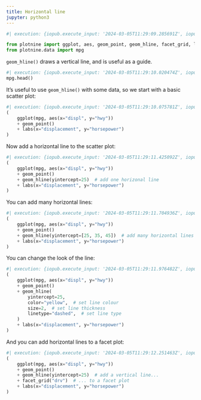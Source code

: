```yaml
---
title: Horizontal line
jupyter: python3
---
```


```python
#| execution: {iopub.execute_input: '2024-03-05T11:29:09.285691Z', iopub.status.busy: '2024-03-05T11:29:09.285391Z', iopub.status.idle: '2024-03-05T11:29:10.017087Z', shell.execute_reply: '2024-03-05T11:29:10.016336Z'}

from plotnine import ggplot, aes, geom_point, geom_hline, facet_grid, labs
from plotnine.data import mpg
```


`geom_hline()` draws a vertical line, and is useful as a guide.


```python
#| execution: {iopub.execute_input: '2024-03-05T11:29:10.020474Z', iopub.status.busy: '2024-03-05T11:29:10.020221Z', iopub.status.idle: '2024-03-05T11:29:10.034539Z', shell.execute_reply: '2024-03-05T11:29:10.033941Z'}
mpg.head()
```

It's useful to use `geom_hline()` with some data, so we start with a basic scatter plot:

```python
#| execution: {iopub.execute_input: '2024-03-05T11:29:10.075781Z', iopub.status.busy: '2024-03-05T11:29:10.075513Z', iopub.status.idle: '2024-03-05T11:29:11.421669Z', shell.execute_reply: '2024-03-05T11:29:11.420924Z'}
(
    ggplot(mpg, aes(x="displ", y="hwy"))
    + geom_point()
    + labs(x="displacement", y="horsepower")
)
```

Now add a horizontal line to the scatter plot:

```python
#| execution: {iopub.execute_input: '2024-03-05T11:29:11.425092Z', iopub.status.busy: '2024-03-05T11:29:11.424723Z', iopub.status.idle: '2024-03-05T11:29:11.702126Z', shell.execute_reply: '2024-03-05T11:29:11.701593Z'}
(
    ggplot(mpg, aes(x="displ", y="hwy"))
    + geom_point()
    + geom_hline(yintercept=25)  # add one horizonal line
    + labs(x="displacement", y="horsepower")
)
```

You can add many horizontal lines:

```python
#| execution: {iopub.execute_input: '2024-03-05T11:29:11.704936Z', iopub.status.busy: '2024-03-05T11:29:11.704713Z', iopub.status.idle: '2024-03-05T11:29:11.973510Z', shell.execute_reply: '2024-03-05T11:29:11.972898Z'}
(
    ggplot(mpg, aes(x="displ", y="hwy"))
    + geom_point()
    + geom_hline(yintercept=[25, 35, 45])  # add many horizontal lines using a list
    + labs(x="displacement", y="horsepower")
)
```

You can change the look of the line:

```python
#| execution: {iopub.execute_input: '2024-03-05T11:29:11.976482Z', iopub.status.busy: '2024-03-05T11:29:11.976123Z', iopub.status.idle: '2024-03-05T11:29:12.248734Z', shell.execute_reply: '2024-03-05T11:29:12.248145Z'}
(
    ggplot(mpg, aes(x="displ", y="hwy"))
    + geom_point()
    + geom_hline(
        yintercept=25,
        color="yellow",  # set line colour
        size=2,  # set line thickness
        linetype="dashed",  # set line type
    )
    + labs(x="displacement", y="horsepower")
)
```

And you can add horizontal lines to a facet plot:

```python
#| execution: {iopub.execute_input: '2024-03-05T11:29:12.251463Z', iopub.status.busy: '2024-03-05T11:29:12.251240Z', iopub.status.idle: '2024-03-05T11:29:12.680224Z', shell.execute_reply: '2024-03-05T11:29:12.679612Z'}
(
    ggplot(mpg, aes(x="displ", y="hwy"))
    + geom_point()
    + geom_hline(yintercept=25)  # add a vertical line...
    + facet_grid("drv")  # ... to a facet plot
    + labs(x="displacement", y="horsepower")
)
```

